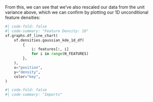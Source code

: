 
From this, we can see that we've also rescaled our data from the unit variance above, which we can confirm by plotting our 1D unconditional feature densities:

```python
#| code-fold: false
#| code-summary: "Feature Density: 1D"
xf.graphs.df_line_chart(
    xf.densities.gaussian_kde_1d_df(
        {
            i: features[:, i]
            for i in range(N_FEATURES)
        },
    ),
    x="position",
    y="density",
    color="key",
)
```


```python
#| code-fold: false
#| code-summary: "Imports"

```